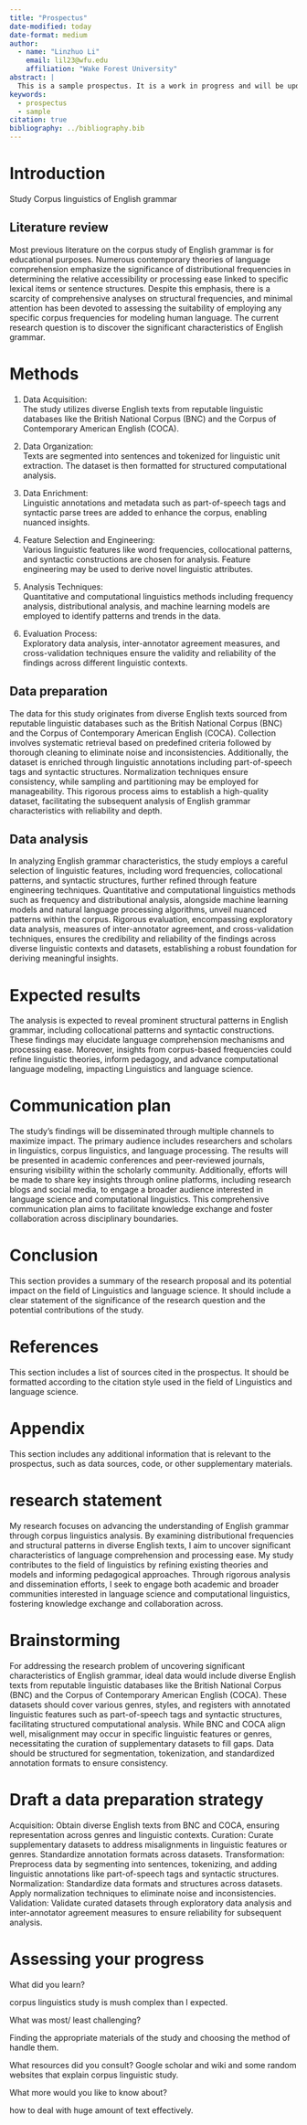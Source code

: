 ```yaml
---
title: "Prospectus"
date-modified: today
date-format: medium
author:
  - name: "Linzhuo Li"
    email: lil23@wfu.edu
    affiliation: "Wake Forest University"
abstract: |
  This is a sample prospectus. It is a work in progress and will be updated as needed as the semester progresses.
keywords:
  - prospectus
  - sample
citation: true
bibliography: ../bibliography.bib
---
```


<!--
Summary:

You've definitely made some progress. The goals of your research are taking on more shape, but it is vital that you include references to the literature that you are using to build your research question. This will help you to build a more comprehensive literature review and to ensure that your research question is well-grounded in the existing literature. Without this grounding, it can be very easy to go off track and try to do too much, or worse, to miss important aspects you could have concentrated your efforts on.

Overall, I'm excited to see your progress and I think you are on the right track. Keep up the good work!

-->



# Introduction

Study Corpus linguistics of English grammar

## Literature review

Most previous literature on the corpus study of English grammar is for educational purposes. Numerous contemporary theories of language comprehension emphasize the significance of distributional frequencies in determining the relative accessibility or processing ease linked to specific lexical items or sentence structures. Despite this emphasis, there is a scarcity of comprehensive analyses on structural frequencies, and minimal attention has been devoted to assessing the suitability of employing any specific corpus frequencies for modeling human language. The current research question is to discover the significant characteristics of English grammar.

<!--

This overview is a good start, but it is important to weave the literature you have been using to build your research question into this section.

So for example, if you have a reference in your `.bib` file, you will want to cite here with the appropiate citation key (@Author2023)

-->


# Methods

1. Data Acquisition:\
The study utilizes diverse English texts from reputable linguistic databases like the British National Corpus (BNC) and the Corpus of Contemporary American English (COCA).

2. Data Organization:\
Texts are segmented into sentences and tokenized for linguistic unit extraction. The dataset is then formatted for structured computational analysis.

3. Data Enrichment:\
Linguistic annotations and metadata such as part-of-speech tags and syntactic parse trees are added to enhance the corpus, enabling nuanced insights.

4. Feature Selection and Engineering:\
Various linguistic features like word frequencies, collocational patterns, and syntactic constructions are chosen for analysis. Feature engineering may be used to derive novel linguistic attributes.

5. Analysis Techniques:\
Quantitative and computational linguistics methods including frequency analysis, distributional analysis, and machine learning models are employed to identify patterns and trends in the data.

6. Evaluation Process:\
Exploratory data analysis, inter-annotator agreement measures, and cross-validation techniques ensure the validity and reliability of the findings across different linguistic contexts.

<!--

This is a general outline of your methods. It is a good start, but you will want to include more detail about the specific methods you will use to analyze the data. You will need to include more detail about the data source in terms of what the data source is (data origin informatiion), the original data format and structure, and how you will transform the data for analysis.

In terms of the analysis, you will want to follow our class approach of determining the research aim (explore, predict, or infer) and specifiying the methods you will use to answer the research question according to the research question and the dataset variables.

-->


## Data preparation

The data for this study originates from diverse English texts sourced from reputable linguistic databases such as the British National Corpus (BNC) and the Corpus of Contemporary American English (COCA). Collection involves systematic retrieval based on predefined criteria followed by thorough cleaning to eliminate noise and inconsistencies. Additionally, the dataset is enriched through linguistic annotations including part-of-speech tags and syntactic structures. Normalization techniques ensure consistency, while sampling and partitioning may be employed for manageability. This rigorous process aims to establish a high-quality dataset, facilitating the subsequent analysis of English grammar characteristics with reliability and depth.

<!--

General question here: I'm still not clear what the research question is. And for that reason, I'm not sure what you are trying to do with the data, nor why both the BNC and COCA are both necessary. From our discussion yesterday (4/23/24), I understood that you were interested in the using the COCA for analyzing adjective use in some fashion. But what you plan to do and the reasoning why you plan to do is not clear.


More specifically to the data preparation, what is it about syntactic structures that you are interested in? Again, from our discussion yesterday, I did not get the sense that syntactic structure would be a component of your analysis. --I could be wrong, but this is why you need to develop a stronger introduction (with references) to the literature that you are using to build your research question and a more concreate research question. Make sure to address an issue that you can communicate to others the significance of your planned research. Without this, it is difficult to understand what you are trying to do and why you are trying to do it.

-->

## Data analysis

In analyzing English grammar characteristics, the study employs a careful selection of linguistic features, including word frequencies, collocational patterns, and syntactic structures, further refined through feature engineering techniques. Quantitative and computational linguistics methods such as frequency and distributional analysis, alongside machine learning models and natural language processing algorithms, unveil nuanced patterns within the corpus. Rigorous evaluation, encompassing exploratory data analysis, measures of inter-annotator agreement, and cross-validation techniques, ensures the credibility and reliability of the findings across diverse linguistic contexts and datasets, establishing a robust foundation for deriving meaningful insights.

<!--

There's a long list of things you plan to do here, but it is not clear how you plan to do them nor why they matter for what you are trying to do.

-->


# Expected results

The analysis is expected to reveal prominent structural patterns in English grammar, including collocational patterns and syntactic constructions. These findings may elucidate language comprehension mechanisms and processing ease. Moreover, insights from corpus-based frequencies could refine linguistic theories, inform pedagogy, and advance computational language modeling, impacting Linguistics and language science.


<!--

Again, you are shooting ideas from lots of areas and without a clear research question, it is difficult to understand what you are trying to do and why you are trying to do it.


-->

# Communication plan

The study's findings will be disseminated through multiple channels to maximize impact. The primary audience includes researchers and scholars in linguistics, corpus linguistics, and language processing. The results will be presented in academic conferences and peer-reviewed journals, ensuring visibility within the scholarly community. Additionally, efforts will be made to share key insights through online platforms, including research blogs and social media, to engage a broader audience interested in language science and computational linguistics. This comprehensive communication plan aims to facilitate knowledge exchange and foster collaboration across disciplinary boundaries.


<!--

OK.

-->

# Conclusion

This section provides a summary of the research proposal and its potential impact on the field of Linguistics and language science. It should include a clear statement of the significance of the research question and the potential contributions of the study.

# References

This section includes a list of sources cited in the prospectus. It should be formatted according to the citation style used in the field of Linguistics and language science.

# Appendix {.appendix}

This section includes any additional information that is relevant to the prospectus, such as data sources, code, or other supplementary materials.

# research statement

My research focuses on advancing the understanding of English grammar through corpus linguistics analysis. By examining distributional frequencies and structural patterns in diverse English texts, I aim to uncover significant characteristics of language comprehension and processing ease. My study contributes to the field of linguistics by refining existing theories and models and informing pedagogical approaches. Through rigorous analysis and dissemination efforts, I seek to engage both academic and broader communities interested in language science and computational linguistics, fostering knowledge exchange and collaboration across.

# Brainstorming

For addressing the research problem of uncovering significant characteristics of English grammar, ideal data would include diverse English texts from reputable linguistic databases like the British National Corpus (BNC) and the Corpus of Contemporary American English (COCA). These datasets should cover various genres, styles, and registers with annotated linguistic features such as part-of-speech tags and syntactic structures, facilitating structured computational analysis. While BNC and COCA align well, misalignment may occur in specific linguistic features or genres, necessitating the curation of supplementary datasets to fill gaps. Data should be structured for segmentation, tokenization, and standardized annotation formats to ensure consistency.


# Draft a data preparation strategy

Acquisition: Obtain diverse English texts from BNC and COCA, ensuring representation across genres and linguistic contexts.
Curation: Curate supplementary datasets to address misalignments in linguistic features or genres. Standardize annotation formats across datasets.
Transformation: Preprocess data by segmenting into sentences, tokenizing, and adding linguistic annotations like part-of-speech tags and syntactic structures.
Normalization: Standardize data formats and structures across datasets. Apply normalization techniques to eliminate noise and inconsistencies.
Validation: Validate curated datasets through exploratory data analysis and inter-annotator agreement measures to ensure reliability for subsequent analysis.

# Assessing your progress

<!-- Note: You may consider add more markdown formatting to make this easier to read. -->

What did you learn?

corpus linguistics study is mush complex than I expected. <!-- it can be! ;) -->

What was most/ least challenging?

Finding the appropriate materials of the study and choosing the method of handle them. <!-- This is a common challenge in research. -->

What resources did you consult?
Google scholar and wiki and some random websites that explain corpus linguistic study. <!-- You still need to document and include references in describing your research process as well as in your references section. It's not clear what you've consulted to arrive at your research question and methods. The literature review should be more comprehensive not just for the prospectus but for your research process. You will save time in the long run by documenting your research process as you go. -->

What more would you like to know about?

how to deal with huge amount of text effectively. <!-- This is a great question! You will first want to know what 'huge amount' means. For most research, R is perfectly capable of handling large datasets. You should do some more research on the data sources that you expect to use in this research and gauge the size of the data you will have access to and in what format. -->
